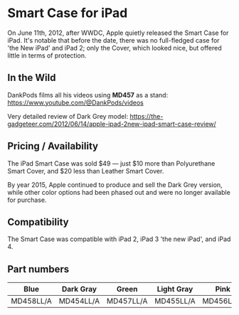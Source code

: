 # Smart Case for iPad
On June 11th, 2012, after WWDC, Apple quietly released the Smart Case for iPad. It's notable that before the date, there was no full-fledged case for 'the New iPad' and iPad 2; only the Cover, which looked nice, but offered little in terms of protection.

## In the Wild
DankPods films all his videos using **MD457** as a stand: https://www.youtube.com/@DankPods/videos

Very detailed review of Dark Grey model: https://the-gadgeteer.com/2012/06/14/apple-ipad-2new-ipad-smart-case-review/

## Pricing / Availability
The iPad Smart Case was sold $49 — just $10 more than Polyurethane Smart Cover, and $20 less than Leather Smart Cover. 

By year 2015, Apple continued to produce and sell the Dark Grey version, while other color options had been phased out and were no longer available for purchase.

## Compatibility
The Smart Case was compatible with iPad 2, iPad 3 'the new iPad', and iPad 4.

## Part numbers

| Blue      | Dark Gray | Green     | Light Gray | Pink      | Red       |
| --------- | --------- | --------- | ---------- | --------- | --------- |
| MD458LL/A | MD454LL/A | MD457LL/A | MD455LL/A  | MD456LL/A | MD579LL/A |
